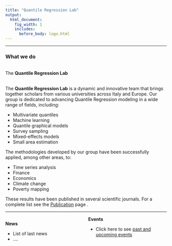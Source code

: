 ```yaml
---
title: "Quantile Regression Lab"
output:
  html_document:
    fig_width: 1
    includes:
      before_body: logo.html
---
```


------------------------------------------------------------------------

### What we do

<br> The **Quantile Regression Lab**

<br> The **Quantile Regression Lab** is a dynamic and innovative team that brings together scholars from various universities across Italy and Europe. Our group is dedicated to advancing Quantile Regression modeling in a wide range of fields, including:

-   Multivariate quantiles
-   Machine learning
-   Quantile graphical models
-   Survey sampling
-   Mixed-effects models
-   Small area estimation

The methodologies developed by our group have been successfully applied, among other areas, to:

-   Time series analysis
-   Finance
-   Economics
-   Climate change
-   Poverty mapping

These results have been published in several scientific journals. For a complete list see the [Publication](https://quantileregressionlab.github.io/publications.html) page .

------------------------------------------------------------------------

```{=html}
<!---From http://stackoverflow.com/questions/31753897/2-column-section-in-r-markdown:
Put in your css file or directly in rmarkdown--->
```
```{=html}
<style>
  .col2 {
    columns: 2 200px;         /* number of columns and width in pixels*/
    -webkit-columns: 2 200px; /* chrome, safari */
    -moz-columns: 2 200px;    /* firefox */
  }
</style>
```
::: col2
**News**

-   List of last news
-   .... <br> <br>

**Events**

-   Click here to see [past and upcoming events](https://quantileregressionlab.github.io/events.html) <br> <br>
:::

<br>

<center>
